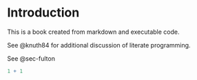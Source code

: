 # Introduction

This is a book created from markdown and executable code.

See @knuth84 for additional discussion of literate programming.


See @sec-fulton

```r
1 + 1
```
